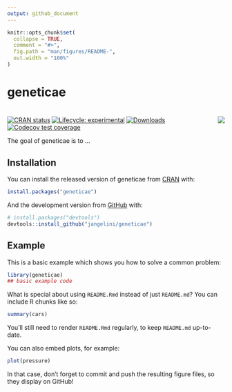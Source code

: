 ```yaml
---
output: github_document
---
```


<!-- README.md is generated from README.Rmd. Please edit that file -->

```r
knitr::opts_chunk$set(
  collapse = TRUE,
  comment = "#>",
  fig.path = "man/figures/README-",
  out.width = "100%"
)
```

# geneticae

# <img src="man/figures/baseplot.png" align="right" />
<!-- badges: start -->
[![CRAN status](https://www.r-pkg.org/badges/version/geneticae)](https://CRAN.R-project.org/package=geneticae)
[![Lifecycle: experimental](https://img.shields.io/badge/lifecycle-experimental-orange.svg)](https://www.tidyverse.org/lifecycle/#experimental)
[![Downloads](https://cranlogs.r-pkg.org/badges/geneticae?color=blue)](https://cran.rstudio.com/package=geneticae)
[![Codecov test coverage](https://codecov.io/gh/r-lib/geneticae/branch/master/graphs/badge.svg)](https://codecov.io/gh/r-lib/geneticae?branch=master)
<!-- badges: end -->

The goal of geneticae is to ...

## Installation

You can install the released version of geneticae from [CRAN](https://CRAN.R-project.org) with:

``` r
install.packages("geneticae")
```

And the development version from [GitHub](https://github.com/) with:

``` r
# install.packages("devtools")
devtools::install_github("jangelini/geneticae")
```
## Example

This is a basic example which shows you how to solve a common problem:

```r
library(geneticae)
## basic example code
```

What is special about using `README.Rmd` instead of just `README.md`? You can include R chunks like so:

```r
summary(cars)
```

You'll still need to render `README.Rmd` regularly, to keep `README.md` up-to-date.

You can also embed plots, for example:

```r
plot(pressure)
```

In that case, don't forget to commit and push the resulting figure files, so they display on GitHub!
